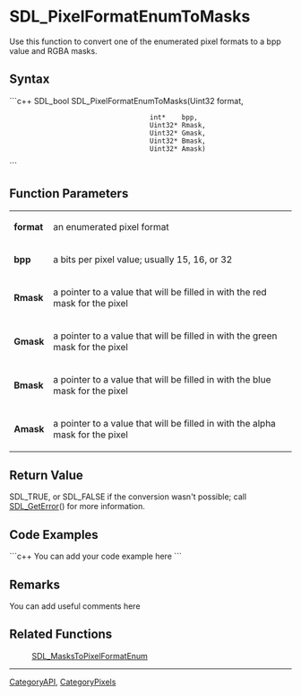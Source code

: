 <!-- pragma section-numbers off -->
<!-- pragma disable-camelcase -->

= SDL_PixelFormatEnumToMasks =
Use this function to convert one of the enumerated pixel formats to a bpp value and RGBA masks.


== Syntax ==
```c++
SDL_bool SDL_PixelFormatEnumToMasks(Uint32  format,
                                    int*    bpp,
                                    Uint32* Rmask,
                                    Uint32* Gmask,
                                    Uint32* Bmask,
                                    Uint32* Amask)		
```

== Function Parameters ==
{|
|'''format'''
|an enumerated pixel format
|-
|'''bpp'''
|a bits per pixel value; usually 15, 16, or 32
|-
|'''Rmask'''
|a pointer to a value that will be filled in with the red mask for the pixel
|-
|'''Gmask'''
|a pointer to a value that will be filled in with the green mask for the pixel
|-
|'''Bmask'''
|a pointer to a value that will be filled in with the blue mask for the pixel
|-
|'''Amask'''
|a pointer to a value that will be filled in with the alpha mask for the pixel
|}

== Return Value ==
SDL_TRUE, or SDL_FALSE if the conversion wasn't possible; call [[SDL_GetError]]() for more information.

== Code Examples ==
```c++
You can add your code example here
```

== Remarks ==
You can add useful comments here

== Related Functions ==
:[[SDL_MasksToPixelFormatEnum]]

----
[[CategoryAPI]], [[CategoryPixels]]

